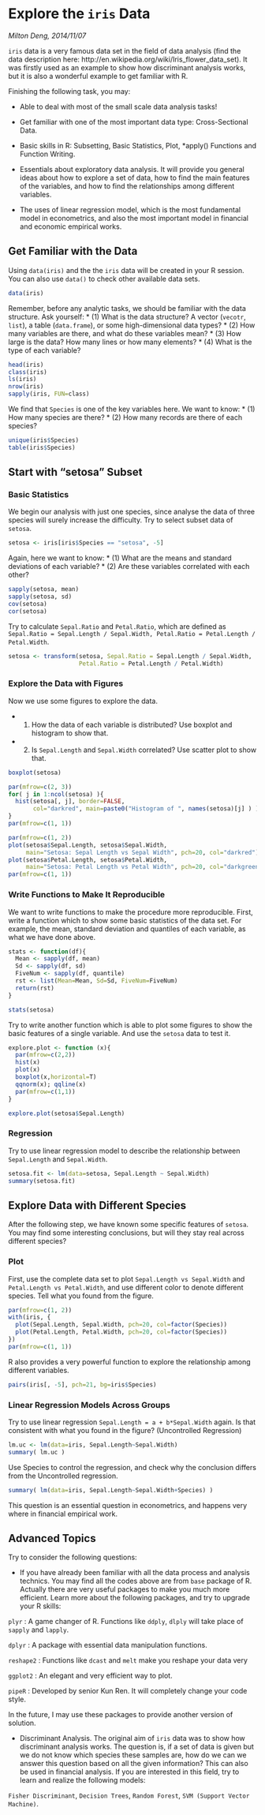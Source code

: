 Explore the `iris` Data
========================================================

*Milton Deng, 2014/11/07*

`iris` data is a very famous data set in the field of data analysis (find the data description here: http://en.wikipedia.org/wiki/Iris_flower_data_set). It was firstly used as an example to show how discriminant analysis works, but it is also a wonderful example to get familiar with R.

Finishing the following task, you may:

  * Able to deal with most of the small scale data analysis tasks!

  * Get familiar with one of the most important data type: Cross-Sectional Data.
  
  * Basic skills in R: Subsetting, Basic Statistics, Plot, *apply() Functions and Function Writing.
  
  * Essentials about exploratory data analysis. It will provide you general ideas about how to explore a set of data, how to find the main features of the variables, and how to find the relationships among different variables.
  
  * The uses of linear regression model, which is the most fundamental model in econometrics, and also the most important model in financial and economic empirical works.

## Get Familiar with the Data

Using `data(iris)` and the the `iris` data will be created in your R session. You can also use `data()` to check other available data sets. 

```r
data(iris)
```

Remember, before any analytic tasks, we should be familiar with the data structure. Ask yourself:
  * (1) What is the data structure? A vector (`vecotr`, `list`), a table (`data.frame`), or some high-dimensional data types? 
  * (2) How many variables are there, and what do these variables mean?
  * (3) How large is the data? How many lines or how many elements?
  * (4) What is the type of each variable?

```r
head(iris)
class(iris)
ls(iris)
nrow(iris)
sapply(iris, FUN=class)
```

We find that `Species` is one of the key variables here. We want to know:
  * (1) How many species are there?
  * (2) How many records are there of each species?

```r
unique(iris$Species)
table(iris$Species)
```

## Start with "setosa" Subset

### Basic Statistics

We begin our analysis with just one species, since analyse the data of three species will surely increase the difficulty. Try to select subset data of `setosa`.

```r
setosa <- iris[iris$Species == "setosa", -5]
```

Again, here we want to know:
  * (1) What are the means and standard deviations of each variable?
  * (2) Are these variables correlated with each other?

```r
sapply(setosa, mean)
sapply(setosa, sd)
cov(setosa)
cor(setosa)
```

Try to calculate `Sepal.Ratio` and `Petal.Ratio`, which are defined as `Sepal.Ratio = Sepal.Length / Sepal.Width, Petal.Ratio = Petal.Length / Petal.Width`.


```r
setosa <- transform(setosa, Sepal.Ratio = Sepal.Length / Sepal.Width,
                    Petal.Ratio = Petal.Length / Petal.Width)
```


### Explore the Data with Figures

Now we use some figures to explore the data. 

  * (1) How the data of each variable is distributed? Use boxplot and histogram to show that.
  
  * (2) Is `Sepal.Length` and `Sepal.Width` correlated? Use scatter plot to show that.

```r
boxplot(setosa)
```

```r
par(mfrow=c(2, 3))
for( j in 1:ncol(setosa) ){
  hist(setosa[, j], border=FALSE, 
       col="darkred", main=paste0("Histogram of ", names(setosa)[j] ) )
}  
par(mfrow=c(1, 1))
```

```r
par(mfrow=c(1, 2))
plot(setosa$Sepal.Length, setosa$Sepal.Width, 
     main="Setosa: Sepal Length vs Sepal Width", pch=20, col="darkred")
plot(setosa$Petal.Length, setosa$Petal.Width, 
     main="Setosa: Petal Length vs Petal Width", pch=20, col="darkgreen")
par(mfrow=c(1, 1))
```

### Write Functions to Make It Reproducible

We want to write functions to make the procedure more reproducible. First, write a function which to show some basic statistics of the data set. For example, the mean, standard deviation and quantiles of each variable, as what we have done above.

```r
stats <- function(df){
  Mean <- sapply(df, mean)
  Sd <- sapply(df, sd)
  FiveNum <- sapply(df, quantile)
  rst <- list(Mean=Mean, Sd=Sd, FiveNum=FiveNum)
  return(rst)
}

stats(setosa)
```

Try to write another function which is able to plot some figures to show the basic features of a single variable. And use the `setosa` data to test it.

```r
explore.plot <- function (x){ 
  par(mfrow=c(2,2))
  hist(x)
  plot(x)
  boxplot(x,horizontal=T)
  qqnorm(x); qqline(x)
  par(mfrow=c(1,1))
}

explore.plot(setosa$Sepal.Length)
```

### Regression

Try to use linear regression model to describe the relationship between `Sepal.Length` and `Sepal.Width`.

```r
setosa.fit <- lm(data=setosa, Sepal.Length ~ Sepal.Width)
summary(setosa.fit)
```


## Explore Data with Different Species

After the following step, we have known some specific features of `setosa`. You may find some interesting conclusions, but will they stay real across different species? 

### Plot 

First, use the complete data set to plot `Sepal.Length vs Sepal.Width` and `Petal.Length vs Petal.Width`, and use different color to denote different species. Tell what you found from the figure.

```r
par(mfrow=c(1, 2))
with(iris, {
  plot(Sepal.Length, Sepal.Width, pch=20, col=factor(Species))
  plot(Petal.Length, Petal.Width, pch=20, col=factor(Species))
})
par(mfrow=c(1, 1))
```

R also provides a very powerful function to explore the relationship among different variables.

```r
pairs(iris[, -5], pch=21, bg=iris$Species)
```

### Linear Regression Models Across Groups

Try to use linear regression `Sepal.Length = a + b*Sepal.Width` again. Is that consistent with what you found in the figure? (Uncontrolled Regression)

```r
lm.uc <- lm(data=iris, Sepal.Length~Sepal.Width)
summary( lm.uc )
```

Use Species to control the regression, and check why the conclusion differs from the Uncontrolled regression.

```r
summary( lm(data=iris, Sepal.Length~Sepal.Width+Species) )
```

This question is an essential question in econometrics, and happens very where in financial empirical work. 

## Advanced Topics

Try to consider the following questions:

  * If you have already been familiar with all the data process and analysis technics. You may find all the codes above are from `base` package of R. Actually there are very useful packages to make you much more efficient. Learn more about the following packages, and try to upgrade your R skills:
  
   `plyr` : A game changer of R. Functions like `ddply`, `dlply` will take place of `sapply` and `lapply`. 
  
   `dplyr` : A package with essential data manipulation functions.
   
   `reshape2` : Functions like `dcast` and `melt` make you reshape your data very 
   
   `ggplot2` : An elegant and very efficient way to plot.
   
   `pipeR` : Developed by senior Kun Ren. It will completely change your code style.
   
   In the future, I may use these packages to provide another version of solution.
   
  * Discriminant Analysis. The original aim of `iris` data was to show how discriminant analysis works. The question is, if a set of data is given but we do not know which species these samples are, how do we can we answer this question based on all the given information? This can also be used in financial analysis. If you are interested in this field, try to learn and realize the following models: 
  
  `Fisher Discriminant`, `Decision Trees`, `Random Forest`, `SVM (Support Vector Machine)`.
  
  
  
 
   
   